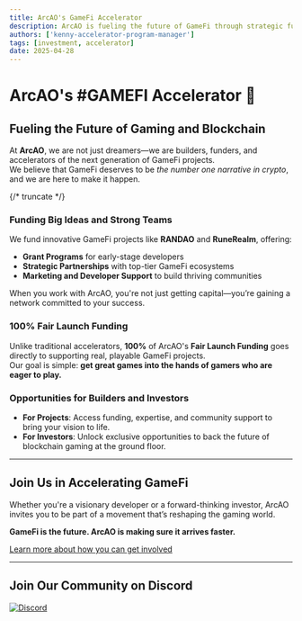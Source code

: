 ```yaml
---
title: ArcAO's GameFi Accelerator
description: ArcAO is fueling the future of GameFi through strategic funding, partnerships, and developer support.
authors: ['kenny-accelerator-program-manager']
tags: [investment, accelerator]
date: 2025-04-28
---
```


# ArcAO's #GAMEFI Accelerator 🚀

## Fueling the Future of Gaming and Blockchain

At **ArcAO**, we are not just dreamers—we are builders, funders, and accelerators of the next generation of GameFi projects.  
We believe that GameFi deserves to be *the number one narrative in crypto*, and we are here to make it happen.

{/* truncate */}

### Funding Big Ideas and Strong Teams

We fund innovative GameFi projects like **RANDAO** and **RuneRealm**, offering:

- **Grant Programs** for early-stage developers
- **Strategic Partnerships** with top-tier GameFi ecosystems
- **Marketing and Developer Support** to build thriving communities

When you work with ArcAO, you're not just getting capital—you’re gaining a network committed to your success.

### 100% Fair Launch Funding

Unlike traditional accelerators, **100%** of ArcAO's **Fair Launch Funding** goes directly to supporting real, playable GameFi projects.  
Our goal is simple: **get great games into the hands of gamers who are eager to play.**

### Opportunities for Builders and Investors

- **For Projects**: Access funding, expertise, and community support to bring your vision to life.
- **For Investors**: Unlock exclusive opportunities to back the future of blockchain gaming at the ground floor.

---

## Join Us in Accelerating GameFi

Whether you're a visionary developer or a forward-thinking investor, ArcAO invites you to be part of a movement that’s reshaping the gaming world.

**GameFi is the future. ArcAO is making sure it arrives faster.**

[Learn more about how you can get involved](#)

---

## Join Our Community on Discord

<a href={ARCAO.discord} target="_blank">
  <img
    alt="Discord"
    src="https://img.shields.io/badge/Discord-Join%20Now-5865F2?style=for-the-badge&logo=discord"
  />
</a>